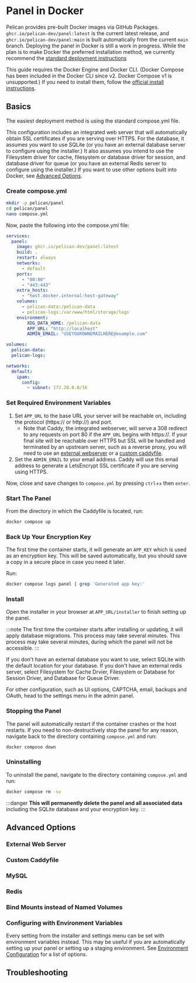 # Panel in Docker
Pelican provides pre-built Docker images via GitHub Packages. `ghcr.io/pelican-dev/panel:latest` is the current latest release, and `ghcr.io/pelican-dev/panel:main` is built automatically from the current `main` branch. Deploying the panel in Docker is still a work in progress. While the plan is to make Docker the preferred installation method, we currently recommend the [standard deployment instructions](/docs/panel/getting-started)

This guide requires the Docker Engine and Docker CLI. (Docker Compose has been included in the Docker CLI since v2. Docker Compose v1 is unsupported.) If you need to install them, follow the [official install instructions](https://docs.docker.com/compose/install/).

## Basics
The easiest deployment method is using the standard compose.yml file.

This configuration includes an integrated web server that will automatically obtain SSL certificates if you are serving over HTTPS. For the database, it assumes you want to use SQLite (or you have an external database server to configure using the  installer.) It also assumes you intend to use the Filesystem driver for cache, filesystem or database driver for session, and database driver for queue (or you have an external Redis server to configure using the installer.) If you want to use other options built into Docker, see [Advanced Options](#advanced-options).

### Create compose.yml
```sh
mkdir -p pelican/panel
cd pelican/panel
nano compose.yml
```

Now, paste the following into the compose.yml file:

```yml
services:
  panel:
    image: ghcr.io/pelican-dev/panel:latest
    build: .
    restart: always
    networks:
      - default
    ports:
      - "80:80"
      - "443:443"
    extra_hosts:
      - "host.docker.internal:host-gateway"
    volumes:
      - pelican-data:/pelican-data
      - pelican-logs:/var/www/html/storage/logs
    environment:
        XDG_DATA_HOME: /pelican-data
        APP_URL: "http://localhost"
        ADMIN_EMAIL: "USEYOUROWNEMAILHERE@example.com"

volumes:
  pelican-data:
  pelican-logs:

networks:
  default:
    ipam:
      config:
        - subnet: 172.20.0.0/16
```

### Set Required Environment Variables
1. Set `APP_URL` to the base URL your server will be reachable on, including the protocol (https:// or http://) and port. 
    - Note that Caddy, the integrated webserver, will serve a 308 redirect to any requests on port 80 if the `APP_URL` begins with https://. If your final site will be reachable over HTTPS but SSL will be handled and terminated by an upstream server, such as a reverse proxy, you will need to use an [external webserver](#external-webserver) or a [custom caddyfile](#custom-caddyfile).
2. Set the `ADMIN_EMAIL` to your email address. Caddy will use this email address to generate a LetsEncrypt SSL certificate if you are serving using HTTPS.

Now, close and save changes to `compose.yml` by pressing `ctrl`+`x` then `enter`. 

### Start The Panel
From the directory in which the Caddyfile is located, run:

```sh
docker compose up
```

### Back Up Your Encryption Key
The first time the container starts, it will generate an `APP_KEY` which is used as an encryption key. This will be saved automatically, but you should save a copy in a secure place in case you need it later.

Run:

```sh
docker compose logs panel | grep 'Generated app key:'
```

### Install
Open the installer in your browser at `APP_URL/installer` to finish setting up the panel.

:::note
The first time the container starts after installing or updating, it will apply database migrations. This process may take several minutes. This process may take several minutes, during which the panel will not be accessible.
:::

If you don't have an external database you want to use, select SQLite with the default location for your database. If you don't have an external redis server, select Filesystem for Cache Drvier, Filesystem or Database for Session Driver, and Database for Queue Driver. 

For other configuration, such as UI options, CAPTCHA, email, backups and OAuth, head to the settings menu in the admin panel.

### Stopping the Panel
The panel will automatically restart if the container crashes or the host restarts.  If you need to non-destructively stop the panel for any reason, navigate back to the directory containing `compose.yml` and run:

```sh
docker compose down
```

### Uninstalling
To uninstall the panel, navigate to the directory containing `compose.yml` and run:

```sh
docker compose rm -sv
```

:::danger
    **This will permanently delete the panel and all associated data** including the SQLite database and your encryption key.
:::

## Advanced Options

### External Web Server

### Custom Caddyfile

### MySQL

### Redis

### Bind Mounts instead of Named Volumes

### Configuring with Environment Variables
Every setting from the installer and settings menu can be set with environment variables instead. This may be useful if you are automatically setting up your panel or setting up a staging environment. See [Environment Configuration](/docs/panel/advanced/environment) for a list of options. 

## Troubleshooting
